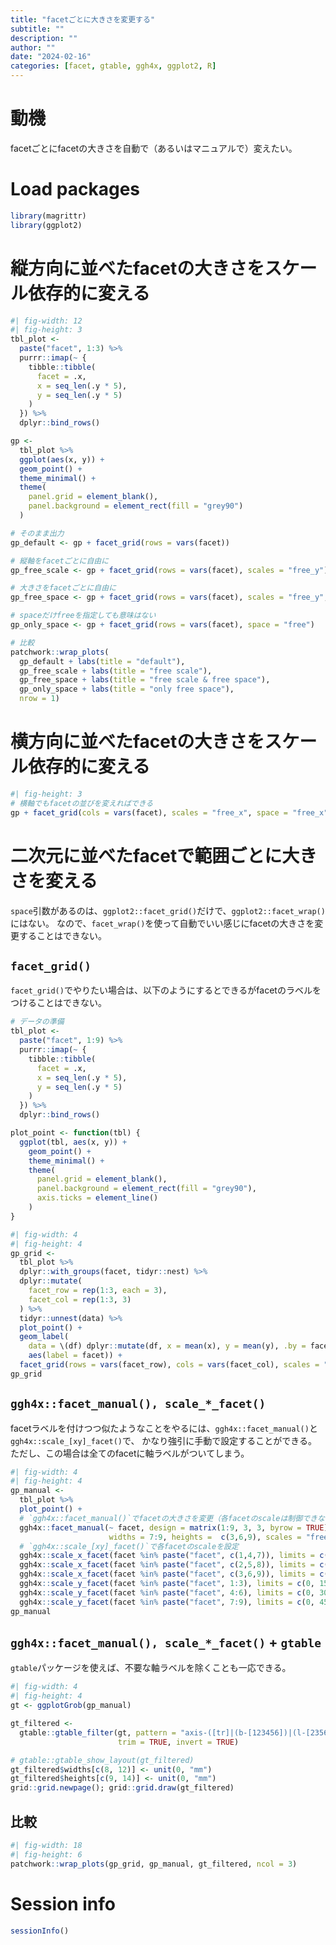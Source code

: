 ```yaml
---
title: "facetごとに大きさを変更する"
subtitle: ""
description: ""
author: ""
date: "2024-02-16"
categories: [facet, gtable, ggh4x, ggplot2, R]
---
```


# 動機
facetごとにfacetの大きさを自動で（あるいはマニュアルで）変えたい。

# Load packages
```r
library(magrittr)
library(ggplot2)
```

# 縦方向に並べたfacetの大きさをスケール依存的に変える
```r
#| fig-width: 12
#| fig-height: 3
tbl_plot <-
  paste("facet", 1:3) %>%
  purrr::imap(~ {
    tibble::tibble(
      facet = .x,
      x = seq_len(.y * 5),
      y = seq_len(.y * 5)
    )
  }) %>%
  dplyr::bind_rows()

gp <-
  tbl_plot %>%
  ggplot(aes(x, y)) +
  geom_point() +
  theme_minimal() +
  theme(
    panel.grid = element_blank(),
    panel.background = element_rect(fill = "grey90")
  )

# そのまま出力
gp_default <- gp + facet_grid(rows = vars(facet))

# 縦軸をfacetごとに自由に
gp_free_scale <- gp + facet_grid(rows = vars(facet), scales = "free_y")

# 大きさをfacetごとに自由に
gp_free_space <- gp + facet_grid(rows = vars(facet), scales = "free_y", space = "free_y")

# spaceだけfreeを指定しても意味はない
gp_only_space <- gp + facet_grid(rows = vars(facet), space = "free")

# 比較
patchwork::wrap_plots(
  gp_default + labs(title = "default"),
  gp_free_scale + labs(title = "free scale"),
  gp_free_space + labs(title = "free scale & free space"),
  gp_only_space + labs(title = "only free space"),
  nrow = 1)
```

# 横方向に並べたfacetの大きさをスケール依存的に変える

```r
#| fig-height: 3
# 横軸でもfacetの並びを変えればできる
gp + facet_grid(cols = vars(facet), scales = "free_x", space = "free_x")
```

# 二次元に並べたfacetで範囲ごとに大きさを変える
`space`引数があるのは、`ggplot2::facet_grid()`だけで、`ggplot2::facet_wrap()`にはない。
なので、`facet_wrap()`を使って自動でいい感じにfacetの大きさを変更することはできない。

## `facet_grid()`
`facet_grid()`でやりたい場合は、以下のようにするとできるがfacetのラベルをつけることはできない。

```r
# データの準備
tbl_plot <-
  paste("facet", 1:9) %>%
  purrr::imap(~ {
    tibble::tibble(
      facet = .x,
      x = seq_len(.y * 5),
      y = seq_len(.y * 5)
    )
  }) %>%
  dplyr::bind_rows()

plot_point <- function(tbl) {
  ggplot(tbl, aes(x, y)) +
    geom_point() +
    theme_minimal() +
    theme(
      panel.grid = element_blank(),
      panel.background = element_rect(fill = "grey90"),
      axis.ticks = element_line()
    )
}
```

```r
#| fig-width: 4
#| fig-height: 4
gp_grid <-
  tbl_plot %>%
  dplyr::with_groups(facet, tidyr::nest) %>%
  dplyr::mutate(
    facet_row = rep(1:3, each = 3),
    facet_col = rep(1:3, 3)
  ) %>%
  tidyr::unnest(data) %>%
  plot_point() +
  geom_label(
    data = \(df) dplyr::mutate(df, x = mean(x), y = mean(y), .by = facet),
    aes(label = facet)) +
  facet_grid(rows = vars(facet_row), cols = vars(facet_col), scales = "free", space = "free")
gp_grid
```

## `ggh4x::facet_manual(), scale_*_facet()`
facetラベルを付けつつ似たようなことをやるには、`ggh4x::facet_manual()`と`ggh4x::scale_[xy]_facet()`で、
かなり強引に手動で設定することができる。
ただし、この場合は全てのfacetに軸ラベルがついてしまう。

```r
#| fig-width: 4
#| fig-height: 4
gp_manual <-
  tbl_plot %>%
  plot_point() +
  # `ggh4x::facet_manual()`でfacetの大きさを変更（各facetのscaleは制御できない）
  ggh4x::facet_manual(~ facet, design = matrix(1:9, 3, 3, byrow = TRUE),
                      widths = 7:9, heights =  c(3,6,9), scales = "free") +
  # `ggh4x::scale_[xy]_facet()`で各facetのscaleを設定
  ggh4x::scale_x_facet(facet %in% paste("facet", c(1,4,7)), limits = c(0, 35)) +
  ggh4x::scale_x_facet(facet %in% paste("facet", c(2,5,8)), limits = c(0, 40)) +
  ggh4x::scale_x_facet(facet %in% paste("facet", c(3,6,9)), limits = c(0, 45)) +
  ggh4x::scale_y_facet(facet %in% paste("facet", 1:3), limits = c(0, 15)) +
  ggh4x::scale_y_facet(facet %in% paste("facet", 4:6), limits = c(0, 30)) +
  ggh4x::scale_y_facet(facet %in% paste("facet", 7:9), limits = c(0, 45))
gp_manual
```

## `ggh4x::facet_manual(), scale_*_facet()` + `gtable`
`gtable`パッケージを使えば、不要な軸ラベルを除くことも一応できる。

```r
#| fig-width: 4
#| fig-height: 4
gt <- ggplotGrob(gp_manual)

gt_filtered <-
  gtable::gtable_filter(gt, pattern = "axis-([tr]|(b-[123456])|(l-[235689]))",
                        trim = TRUE, invert = TRUE)

# gtable::gtable_show_layout(gt_filtered)
gt_filtered$widths[c(8, 12)] <- unit(0, "mm")
gt_filtered$heights[c(9, 14)] <- unit(0, "mm")
grid::grid.newpage(); grid::grid.draw(gt_filtered)
```

## 比較
```r
#| fig-width: 18
#| fig-height: 6
patchwork::wrap_plots(gp_grid, gp_manual, gt_filtered, ncol = 3)
```

# Session info
```r
sessionInfo()
```
